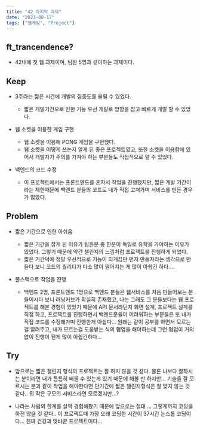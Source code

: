 ```yaml
---
title: "42 마지막 과제"
date: "2023-08-17"
tags: ["웹게임", "Project"]
---
```


## ft_trancendence?

- 42내에 첫 웹 과제이며, 팀원 5명과 같이하는 과제이다.

## Keep

- 3주라는 짧은 시간에 개발의 집중도를 올릴 수 있었다.

  - 짧은 개발기간으로 인한 기능 우선 개발로 방향을 잡고 빠르게 개발 할 수 있었다.

- 웹 소켓을 이용한 게임 구현

  - 웹 소켓을 이용해 PONG 게임을 구현했다.
  - 웹 소켓을 어떻게 쓰는지 알게 된 좋은 프로젝트였고, 또한 소켓을 이용함에 있어서 개발자가 주의를 가져야 하는 부분들도 직접적으로 알 수 있었다.

- 백엔드의 코드 수정
  - 이 프로젝트에서는 프론트엔드를 혼자서 작업을 진행했지만, 짧은 개발 기간이라는 제한때문에 백엔드 분들의 코드도 내가 직접 고쳐가며 서비스를 만든 경우가 많았다.

## Problem

- 짧은 기간으로 인한 아쉬움

  - 짧은 기간을 잡게 된 이유가 팀원분 중 한분이 독일로 유학을 가야하는 이유가 있었다. 그렇기 때문에 약간 챌린지의 느낌처럼 프로젝트를 진행하게 되었다.
  - 짧은 기간덕에 정말 우선적으로 기능이 되게끔만 먼저 만들자라는 셍각으로 만들다 보니 코드의 퀄리티가 다소 많이 떨어지는 게 많이 아쉽긴 하다....

- 풀스택으로 작업을 진행
  - 백엔드 2명, 프론트엔드 1명으로 백엔드 분들은 웹서비스를 처음 만들어보는 분들이시다 보니 러닝커브가 확실히 존재했고, 나는 그래도 그 분들보다는 웹 프로젝트를 해본 경험이 있었기 때문에 API 문서라던지 화면 설계, 프로젝트 설계를 직접 하고, 프로젝트를 진행하면서 백엔드분들이 어려워하는 부분들은 또 내가 직접 코드를 수정해가며 잔행한게 아쉽다... 원래는 같이 공부를 하면서 모르는걸 알려주고, 내가 모르는걸 도움받는 식의 협업을 해야하는데 그런 협업이 거의 없이 진행이 된게 많이 아쉽긴하다...

## Try

- 앞으로는 짧은 챌린지 형식의 프로젝트는 잘 하지 않을 것 같다. 물론 나보다 잘하시는 분이라면 내가 틈틈히 배울 수 있는게 있기 때문에 해볼 만 하지만... 기술을 잘 모르시는 분과 같이 작업을 해야한다면 단기간에 짧은 챌린지형식은 잘 맞지 않는 것 같다.. 뭐 작은 규모의 서비스라면 모르겠지만...?

- 나라는 사람의 한계를 살짝 경험해봤기 때문에 앞으로는 절대 ... 그렇게까지 코딩을 하진 않을 것 같다.. 이 프로젝트때 가장 오래 코딩한 시간이 37시간 논스톱 코딩이다... 진짜 건강과 맞바꾼 프로젝트이다...
